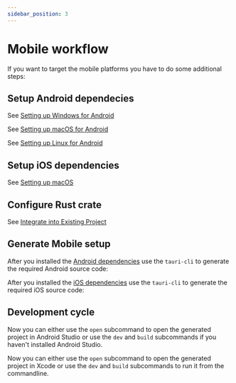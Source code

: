 ```yaml
---
sidebar_position: 3
---
```



# Mobile workflow

If you want to target the mobile platforms you have to do some additional steps:

## Setup Android dependecies

<Tabs groupId="os">
  <TabItem value="windows" label="Windows">

See [Setting up Windows for Android](../../guides/getting-started/prerequisites/windows.md#android)

  </TabItem>

  <TabItem value="macos" label="macOS">

See [Setting up macOS for Android](../../guides/getting-started/prerequisites/macos.md#android)

  </TabItem>

  <TabItem value="linux" label="Linux">

See [Setting up Linux for Android](../../guides/getting-started/prerequisites/linux.md#android)

  </TabItem>
</Tabs>

## Setup iOS dependencies

See [Setting up macOS](../../guides/getting-started/prerequisites/macos.md)

## Configure Rust crate

See [Integrate into Existing Project]

## Generate Mobile setup

<Tabs groupId="platform">
  <TabItem value="android" label="Android">

After you installed the [Android dependencies](#setup-android-dependecies) use the `tauri-cli` to generate the required Android source code:

<Command name="android init" />

  </TabItem>

  <TabItem value="ios" label="iOS">

After you installed the [iOS dependencies](#setup-ios-dependencies) use the `tauri-cli` to generate the required iOS source code:

<Command name="ios init" />

  </TabItem>
</Tabs>

## Development cycle

<Tabs groupId="platform">
  <TabItem value="android" label="Android">

Now you can either use the `open` subcommand to open the generated project in Android Studio or use the `dev` and `build`
subcommands if you haven't installed Android Studio.

<Command name="android open" />

<Command name="android dev" />

  </TabItem>

  <TabItem value="ios" label="iOS">

Now you can either use the `open` subcommand to open the generated project in Xcode or use the `dev` and `build`
subcommands to run it from the commandline.

<Command name="ios open" />

<Command name="ios dev" />

  </TabItem>
</Tabs>

[integrate into existing project]: ./integrate.mdx

